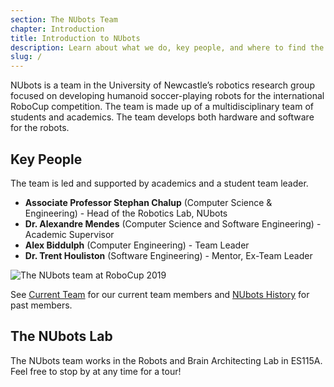 ```yaml
---
section: The NUbots Team
chapter: Introduction
title: Introduction to NUbots
description: Learn about what we do, key people, and where to find the lab.
slug: /
---
```


NUbots is a team in the University of Newcastle’s robotics research group focused on developing humanoid soccer-playing robots for the international RoboCup competition. The team is made up of a multidisciplinary team of students and academics. The team develops both hardware and software for the robots.

## Key People

The team is led and supported by academics and a student team leader.

- **Associate Professor Stephan Chalup** (Computer Science & Engineering) - Head of the Robotics Lab, NUbots
- **Dr. Alexandre Mendes** (Computer Science and Software Engineering) - Academic Supervisor
- **Alex Biddulph** (Computer Engineering) - Team Leader
- **Dr. Trent Houliston** (Software Engineering) - Mentor, Ex-Team Leader

![The NUbots team at RoboCup 2019](./images/team-photo-robocup-2019.jpg 'The NUbots team at RoboCup 2019')

See [Current Team](#none) for our current team members and [NUbots History](#none) for past members.

## The NUbots Lab

The NUbots team works in the Robots and Brain Architecting Lab in ES115A. Feel free to stop by at any time for a tour!
